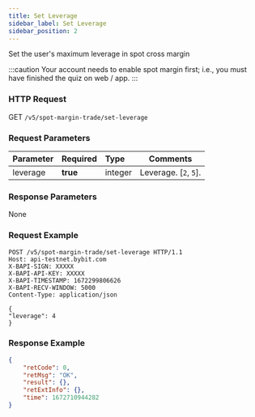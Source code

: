 ```yaml
---
title: Set Leverage
sidebar_label: Set Leverage
sidebar_position: 2
---
```


Set the user's maximum leverage in spot cross margin

:::caution
Your account needs to enable spot margin first; i.e., you must have finished the quiz on web / app.
:::

### HTTP Request
GET `/v5/spot-margin-trade/set-leverage`

### Request Parameters
| Parameter | Required | Type | Comments|
|:----- |:-------|:-----|------ |
|leverage |**true**| integer |Leverage. [`2`, `5`].|

### Response Parameters
None

### Request Example

```http
POST /v5/spot-margin-trade/set-leverage HTTP/1.1
Host: api-testnet.bybit.com
X-BAPI-SIGN: XXXXX
X-BAPI-API-KEY: XXXXX
X-BAPI-TIMESTAMP: 1672299806626
X-BAPI-RECV-WINDOW: 5000
Content-Type: application/json

{
"leverage": 4
}
```

### Response Example

```json
{
    "retCode": 0,
    "retMsg": "OK",
    "result": {},
    "retExtInfo": {},
    "time": 1672710944282
}
```
